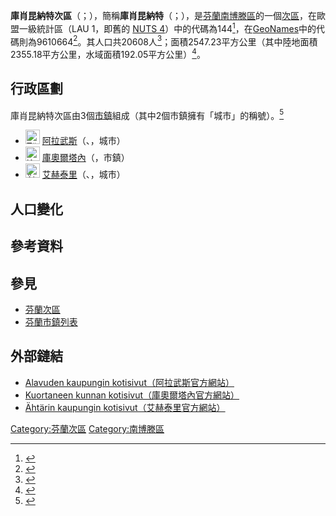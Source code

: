 {{Infobox settlement
| name                    = 庫肖昆納特次區
| settlement_type         = [[芬蘭次區|次區]]
| native_name             =Kuusiokuntien seutukunta
| native_name_lang        = fi
| image_map               =Kuusiokuntien.seutukunta.sijainti.Suomi.2020.svg
| subdivision_type        = [[世界政區索引|國家]]
| subdivision_name        = {{flag|Finland}}
| subdivision_type1        = [[芬蘭行政區|行政區]]
| subdivision_name1        = [[南博滕區|南博滕區]]
| population_footnotes    = <ref name="Population" />
| population_total        = 20608
| population_as_of        = 2020
| area_footnotes          = <ref name="Area" />
| area_total_km2          = 2547.23
| area_land_km2           = 2355.18
| area_water_km2          = 192.05
| population_density_km2  = auto
| coordinates             = {{Coord|62.61766|23.78505|display=title,inline}}
| coordinates_footnotes   = <ref name="GeoNames" />
| timezone1               = [[歐洲東部時間|EET]]<ref>{{Cite web|url=https://www.timeanddate.com/worldclock/finland/helsinki|title=Current Local Time in Helsinki, Finland|website=Time and Date|language=en|accessdate=2020-07-15|archive-date=2020-08-04|archive-url=https://web.archive.org/web/20200804053117/https://www.timeanddate.com/worldclock/finland/helsinki|dead-url=no}}</ref>
| utc_offset1             = +2
| timezone1_DST           = [[歐洲東部夏令時間|EEST]]<ref>{{Cite web|url=https://www.timeanddate.com/time/change/finland/helsinki|title=Clock Changes in Helsinki, Finland|website=Time and Date|language=en|accessdate=2020-07-15|archive-date=2020-08-04|archive-url=https://web.archive.org/web/20200804053109/https://www.timeanddate.com/time/change/finland/helsinki|dead-url=no}}</ref>
| utc_offset1_DST         = +3
| blank_name              = [[GeoNames|GeoNames]]<ref name="GeoNames" />
| blank_info              = 9610664
| blank1_name             = LAU 1（NUTS 4）<ref name="LAU" />
| blank1_info              = 144
}}
'''庫肖昆納特次區'''（{{lang-fi|Kuusiokuntien seutukunta}}；{{lang-sv|Kuusiokunnat ekonomiska region}}），簡稱'''庫肖昆納特'''（{{lang-fi|Kuusiokunnat}}；{{lang-sv|Kuusiokunnat}}），是[[芬蘭共和國|芬蘭]][[南博滕區|南博滕區]]的一個[[芬蘭次區|次區]]，在歐盟一級{{tsl|fr|Unité administrative locale|地方行政單位}}統計區（LAU 1，即舊的 [[地域統計單位命名法|NUTS 4]]）中的代碼為144<ref name="LAU">{{Cite web |url=http://tilastokeskus.fi/meta/luokitukset/seutukunta/001-2013/index_sv.html |title=Förteckning över ekonomiska regioner |publisher=Statistikcentralen |language=sv |access-date=2013-12-25 |archive-date=2013-11-11 |archive-url=https://web.archive.org/web/20131111091437/http://tilastokeskus.fi/meta/luokitukset/seutukunta/001-2013/index_sv.html |dead-url=no }}</ref>，在[[GeoNames|GeoNames]]中的代碼則為9610664<ref name="GeoNames">{{Cite web |url = https://www.geonames.org/9610664 |title = GeoNames - Kuusiokunnat (9610664) |archive-url=|archive-date=|dead-url=|access-date = 2020-07-14 |website=[[GeoNames|GeoNames]] |language = en}}</ref>。其人口共20608人<ref name="Population">{{Cite web |url = http://pxnet2.stat.fi/PXWeb/pxweb/fi/StatFin/StatFin__vrm__vamuu/statfin_vamuu_pxt_11lj.px/table/tableViewLayout1/ |title = Väestörakenteen ennakkotiedot alueittain, 2020M01*-2020M05* |date = 2020-01-31 |publisher = Tilastokeskus |access-date = 2020-07-13 |language = fi |archive-date = 2020-12-14 |archive-url = https://web.archive.org/web/20201214201953/http://pxnet2.stat.fi/PXWeb/pxweb/fi/StatFin/StatFin__vrm__vamuu/statfin_vamuu_pxt_11lj.px/ |dead-url = yes }}</ref>；面積2547.23平方公里（其中陸地面積2355.18平方公里，水域面積192.05平方公里）<ref name="Area">{{Cite web |url = https://www.maanmittauslaitos.fi/sites/maanmittauslaitos.fi/files/attachments/2020/01/Vuoden_2020_pinta-alatilasto_kunnat_maakunnat.xlsx |title = Pinta-alat kunnittain (Excel) 2020-01-01 |date = 2020-01-01 |publisher = Maanmittauslaitos |access-date = 2020-07-13 |language = fi |archive-date = 2020-07-10 |archive-url = https://web.archive.org/web/20200710123737/https://www.maanmittauslaitos.fi/sites/maanmittauslaitos.fi/files/attachments/2020/01/Vuoden_2020_pinta-alatilasto_kunnat_maakunnat.xlsx |dead-url = yes }}</ref>。

== 行政區劃 ==
庫肖昆納特次區由3個[[芬蘭市鎮|市鎮]]組成（其中2個市鎮擁有「城市」的稱號）。<ref name="Lappi">{{Cite web |language=fi |url=http://www.patio.fi/PatioWeb/facelets/suomenaluejaot/suomenaluejaot.faces |title=Finlands regionindelning på |website=www.patio.fi.|archive-url=https://web.archive.org/web/20121022111321/http://www.patio.fi/PatioWeb/facelets/suomenaluejaot/suomenaluejaot.faces |archive-date=2012-10-22}}</ref>
* [[File:Töysä.vaakuna.svg|23px]] [[阿拉武斯|阿拉武斯]]（{{lang-fi|Alavus}}、{{lang-sv|Alavo}}，城市）
* [[File:Kuortane.vaakuna.svg|23px]] [[庫奧爾塔內|庫奧爾塔內]]（{{lang|fi|Kuortane}}，市鎮）
* [[File:Ähtäri.vaakuna.svg|23px]] [[艾赫泰里|艾赫泰里]]（{{lang-fi|Ähtäri}}、{{lang-sv|Etseri}}，城市）

== 人口變化 ==
{{Bar box
|title   =  庫肖昆納特次區1980年－2010年的人口變化圖
|titlebar=  #DDD
|width   =  600px
|barwidth=  500px
|left1   =  年
|right1  =  人口
|float   =  left
|bars    =  
{{bar pixel|1980|#0099FF|470||26 132}}
{{bar pixel|1985|#0099FF|480||26 672}}
{{bar pixel|1990|#0099FF|476||26 462}}
{{bar pixel|1995|#0099FF|466||25 879}}
{{bar pixel|2000|#0099FF|446||24 807}}
{{bar pixel|2005|#0099FF|431||23 938}}
{{bar pixel|2010|#0099FF|411||22 864}}
|caption = 來源：Tilastokeskus.<ref>{{Cite web | url = http://pxnet2.stat.fi/PXWeb/pxweb/fi/StatFin/StatFin__vrm__vaerak/statfin_vaerak_pxt_011.px | title = Väestö kielen mukaan sekä ulkomaan kansalaisten määrä ja maa-pinta-ala alueittain 1980 - 2016 | publisher = Tilastokeskus | access-date = 2018-01-18 | language = fi | archive-url = https://web.archive.org/web/20180617142223/http://pxnet2.stat.fi/PXWeb/pxweb/fi/StatFin/StatFin__vrm__vaerak/statfin_vaerak_pxt_011.px | archive-date = 2018-06-17 | dead-url = yes }}</ref>
}}
{{clear}}

== 參考資料 ==
{{reflist}}

== 參見 ==
* [[芬蘭次區|芬蘭次區]]
* [[芬蘭市鎮列表|芬蘭市鎮列表]]

== 外部鏈結 ==
* [http://www.alavus.fi/ Alavuden kaupungin kotisivut（阿拉武斯官方網站）] {{Wayback|url=http://www.alavus.fi/ |date=20111230171425 }} {{fi icon}}
* [http://www.kuortane.fi/ Kuortaneen kunnan kotisivut（庫奧爾塔內官方網站）] {{Wayback|url=http://www.kuortane.fi/ |date=20060708173800 }} {{fi icon}}
* [http://www.ahtari.fi/ Ähtärin kaupungin kotisivut（艾赫泰里官方網站）] {{Wayback|url=http://www.ahtari.fi/ |date=20210323175758 }} {{fi icon}}
{{芬蘭次區}}
[[Category:芬蘭次區|Category:芬蘭次區]]
[[Category:南博滕區|Category:南博滕區]]